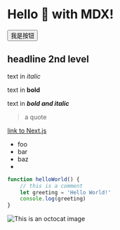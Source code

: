 
# Hello 👋 with MDX!

<Button>我是按钮</Button>

## headline 2nd level

text in *italic*

text in **bold**

text in ***bold and italic***

> a quote

[link to Next.js](https://nextjs.org)

* foo
* bar
* baz
* 
<article>
 
```js showLineNumbers
function helloWorld() {
    // this is a comment
    let greeting = 'Hello World!'
    console.log(greeting)
}
```
 
</article>

![This is an octocat image](https://myoctocat.com/assets/images/base-octocat.svg "I'm the title of the octocat image")
